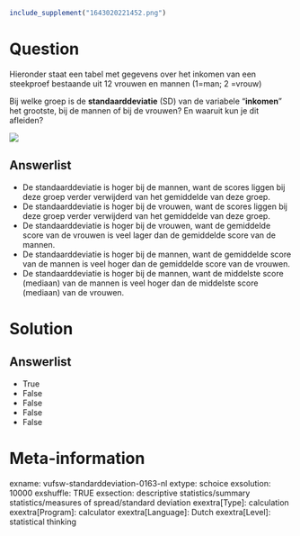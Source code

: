 ```r
include_supplement("1643020221452.png")
```

Question
========
Hieronder staat een tabel met gegevens over het inkomen van een
steekproef bestaande uit 12 vrouwen en mannen (1=man; 2 =vrouw)  
  
Bij welke groep is de **standaarddeviatie** (SD) van de variabele
"**inkomen**" het grootste, bij de mannen of bij de vrouwen? En waaruit
kun je dit afleiden?  
  
![](1643020221452.png)

Answerlist
----------
* De standaarddeviatie is hoger bij de mannen, want de scores liggen bij
  deze groep verder verwijderd van het gemiddelde van deze groep.
* De standaarddeviatie is hoger bij de vrouwen, want de scores liggen bij
  deze groep verder verwijderd van het gemiddelde van deze groep.
* De standaarddeviatie is hoger bij de vrouwen, want de gemiddelde score
  van de vrouwen is veel lager dan de gemiddelde score van de mannen.
* De standaarddeviatie is hoger bij de mannen, want de gemiddelde score
  van de mannen is veel hoger dan de gemiddelde score van de vrouwen.
* De standaarddeviatie is hoger bij de mannen, want de middelste score
  (mediaan) van de mannen is veel hoger dan de middelste score (mediaan)
  van de vrouwen.

Solution
========










Answerlist
----------
* True
* False
* False
* False
* False

Meta-information
================
exname: vufsw-standarddeviation-0163-nl
extype: schoice
exsolution: 10000
exshuffle: TRUE
exsection: descriptive statistics/summary statistics/measures of spread/standard deviation
exextra[Type]: calculation
exextra[Program]: calculator
exextra[Language]: Dutch
exextra[Level]: statistical thinking

